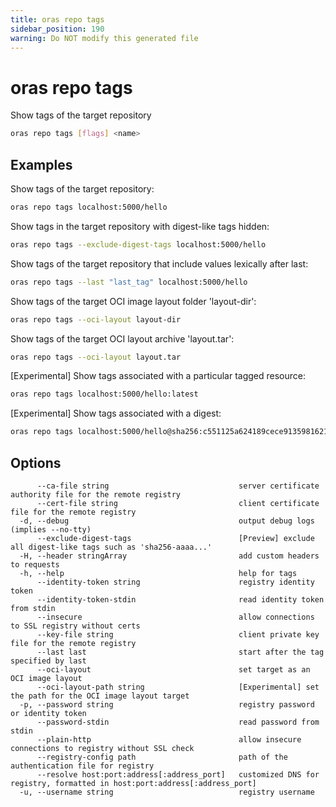 ```yaml
---
title: oras repo tags
sidebar_position: 190
warning: Do NOT modify this generated file
---
```


# oras repo tags

Show tags of the target repository

```bash
oras repo tags [flags] <name>
```

## Examples

Show tags of the target repository:

```bash
oras repo tags localhost:5000/hello
```

Show tags in the target repository with digest-like tags hidden:

```bash
oras repo tags --exclude-digest-tags localhost:5000/hello
```

Show tags of the target repository that include values lexically after last:

```bash
oras repo tags --last "last_tag" localhost:5000/hello
```

Show tags of the target OCI image layout folder 'layout-dir':

```bash
oras repo tags --oci-layout layout-dir
```

Show tags of the target OCI layout archive 'layout.tar':

```bash
oras repo tags --oci-layout layout.tar
```

[Experimental] Show tags associated with a particular tagged resource:

```bash
oras repo tags localhost:5000/hello:latest
```

[Experimental] Show tags associated with a digest:

```bash
oras repo tags localhost:5000/hello@sha256:c551125a624189cece9135981621f3f3144564ddabe14b523507bf74c2281d9b
```

## Options

```
      --ca-file string                             server certificate authority file for the remote registry
      --cert-file string                           client certificate file for the remote registry
  -d, --debug                                      output debug logs (implies --no-tty)
      --exclude-digest-tags                        [Preview] exclude all digest-like tags such as 'sha256-aaaa...'
  -H, --header stringArray                         add custom headers to requests
  -h, --help                                       help for tags
      --identity-token string                      registry identity token
      --identity-token-stdin                       read identity token from stdin
      --insecure                                   allow connections to SSL registry without certs
      --key-file string                            client private key file for the remote registry
      --last last                                  start after the tag specified by last
      --oci-layout                                 set target as an OCI image layout
      --oci-layout-path string                     [Experimental] set the path for the OCI image layout target
  -p, --password string                            registry password or identity token
      --password-stdin                             read password from stdin
      --plain-http                                 allow insecure connections to registry without SSL check
      --registry-config path                       path of the authentication file for registry
      --resolve host:port:address[:address_port]   customized DNS for registry, formatted in host:port:address[:address_port]
  -u, --username string                            registry username
```
